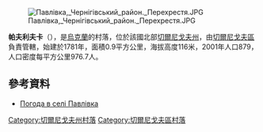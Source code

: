 [[Image:Павлівка,_Чернігівський_район._Перехрестя.JPG|right]]

{{coord|51|28|16|N|31|13|40|E|scale:100000|display=title}}

'''帕夫利夫卡'''（{{lang-uk|Павлівка}}），是[[烏克蘭|烏克蘭]]的村落，位於該國北部[[切爾尼戈夫州|切爾尼戈夫州]]，由[[切爾尼戈夫區|切爾尼戈夫區]]負責管轄，始建於1781年，面積0.9平方公里，海拔高度116米，2001年人口879，人口密度每平方公里976.7人。

==參考資料==
* [http://weather.in.ua/ua/chernigovskaja/19454 Погода в селі Павлівка] {{Wayback|url=http://weather.in.ua/ua/chernigovskaja/19454 |date=20111220142303 }}

[[Category:切爾尼戈夫州村落|Category:切爾尼戈夫州村落]]
[[Category:切爾尼戈夫區村落|Category:切爾尼戈夫區村落]]


{{Chernihiv-geo-stub}}